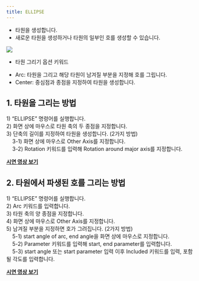 ```yaml
---
title: ELLIPSE 
---
```


[image1]: ../../../../../assets/images/geometry/ellipse/image1.png

* 타원을 생성합니다.  
* 새로운 타원을 생성하거나 타원의 일부인 호를 생성할 수 있습니다.

![][image1]

* 타원 그리기 옵션 키워드  
- Arc: 타원을 그리고 해당 타원이 남겨질 부분을 지정해 호를 그립니다.  
- Center: 중심점과 종점을 지정하여 타원을 생성합니다.

## **1\. 타원을 그리는 방법**

1\) “ELLIPSE” 명령어를 실행합니다.  
2\) 화면 상에 마우스로 타원 축의 두 종점을 지정합니다.  
3\) 단축의 길이를 지정하여 타원을 생성합니다. (2가지 방법)  
&nbsp;&nbsp;&nbsp;&nbsp;3-1) 화면 상에 마우스로 Other Axis를 지정합니다.  
&nbsp;&nbsp;&nbsp;&nbsp;3-2)  Rotation 키워드를 입력해 Rotation around major axis를 지정합니다.

[**<Icon name="youtube" class="emoji"/> 시연 영상 보기**](https://youtu.be/f6rgRr0UNm0)

## **2\. 타원에서 파생된 호를 그리는 방법**

1\) “ELLIPSE” 명령어를 실행합니다.  
2\) Arc 키워드를 입력합니다.  
3\) 타원 축의 양 종점을 지정합니다.  
4\) 화면 상에 마우스로 Other Axis를 지정합니다.  
5\) 남겨질 부분을 지정하면 호가 그려집니다. (2가지 방법)  
&nbsp;&nbsp;&nbsp;&nbsp;5-1) start angle of arc, end angle을 화면 상에 마우스로 지정합니다.  
&nbsp;&nbsp;&nbsp;&nbsp;5-2) Parameter 키워드를 입력해 start, end parameter를 입력합니다.  
&nbsp;&nbsp;&nbsp;&nbsp;5-3) start angle 또는 start parameter 입력 이후 Included 키워드를 입력, 포함될 각도를 입력합니다.

[**<Icon name="youtube" class="emoji"/> 시연 영상 보기**](https://youtu.be/lPmSvW-35bQ)
